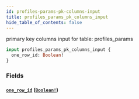 ```yaml
---
id: profiles-params-pk-columns-input
title: profiles_params_pk_columns_input
hide_table_of_contents: false
---
```


primary key columns input for table: profiles_params

```graphql
input profiles_params_pk_columns_input {
  one_row_id: Boolean!
}
```

### Fields

#### [`one_row_id`](#) ([`Boolean!`](../scalars/boolean))
